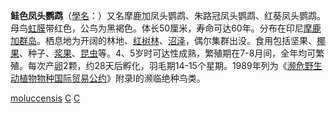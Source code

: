 {{Speciesbox
| genus = Cacatua
| species = moluccensis
| status = VU
| status_system = iucn3.1
| image = Cacatua moluccensis - closeup of head.jpg
| authority = Gmelin，1788
}}

'''鲑色凤头鹦鹉'''（[[學名|學名]]：''{{lang|la|Cacatua moluccensis}}''）又名摩鹿加凤头鹦鹉、朱路冠凤头鹦鹉、红葵凤头鹦鹉。母鸟[[虹膜|虹膜]]带红色，公鸟为黑褐色。体长50厘米，寿命可达60年。分布在印尼[[摩鹿加群岛|摩鹿加群岛]]。栖息地为开阔的林地、[[红树林|红树林]]、[[沼泽|沼泽]]，偶尔集群出没。食用包括坚果、[[椰果|椰果]]、种子、[[浆果|浆果]]、[[昆虫|昆虫]]等。4、5岁时可达性成熟，繁殖期在7-8月间，全年均可繁殖。每次产[[卵|卵]]2颗，约28天后孵化，羽毛期14-15个星期。1989年列为《[[濒危野生动植物物种国际贸易公约|濒危野生动植物物种国际贸易公约]]》附录Ⅰ的濒临绝种鸟类。

{{Taxonbar}}

[[Category:凤头鹦鹉属|moluccensis]]
[[Category:能言鳥類|C]]
[[Category:1788年描述的鸟类|C]]

{{Parrot-stub}}